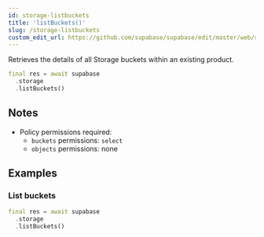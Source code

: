 ```yaml
---
id: storage-listbuckets
title: 'listBuckets()'
slug: /storage-listbuckets
custom_edit_url: https://github.com/supabase/supabase/edit/master/web/spec/supabase_dart_v1_ref.yml
---
```



Retrieves the details of all Storage buckets within an existing product.

```dart
final res = await supabase
  .storage
  .listBuckets()
```

## Notes

- Policy permissions required:
  - `buckets` permissions: `select`
  - `objects` permissions: none

## Examples

### List buckets

```dart
final res = await supabase
  .storage
  .listBuckets()
```
